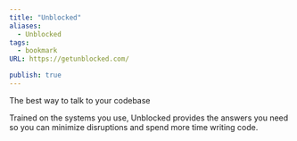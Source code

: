 ```yaml
---
title: "Unblocked"
aliases:
  - Unblocked
tags:
  - bookmark
URL: https://getunblocked.com/

publish: true
---
```




The best way to talk to your codebase

Trained on the systems you use, Unblocked provides the answers you need so you can minimize disruptions and spend more time writing code.